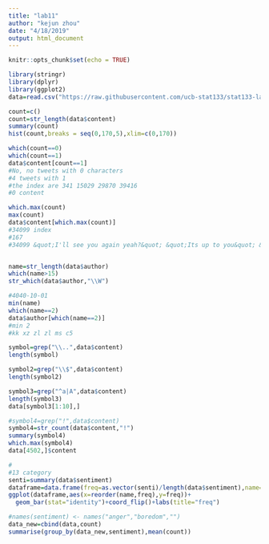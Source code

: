 ```yaml
---
title: "lab11"
author: "kejun zhou"
date: "4/18/2019"
output: html_document
---
```


```r
knitr::opts_chunk$set(echo = TRUE)
```


```r
library(stringr)
library(dplyr)
library(ggplot2)
data=read.csv("https://raw.githubusercontent.com/ucb-stat133/stat133-labs/master/data/text-emotion.csv",header=TRUE,sep=",")

count=c()
count=str_length(data$content)
summary(count)
hist(count,breaks = seq(0,170,5),xlim=c(0,170))

which(count==0)
which(count==1)
data$content[count==1]
#No, no tweets with 0 characters
#4 tweets with 1
#the index are 341 15029 29870 39416
#0 content

which.max(count)
max(count)
data$content[which.max(count)]
#34099 index
#167
#34099 &quot;I'll see you again yeah?&quot; &quot;Its up to you&quot; &quot;I guarantee you will, i dont want to wait to long not seeing you&quot; fuckin fruit basket! Hahaha


name=str_length(data$author)
which(name>15)
str_which(data$author,"\\W")

#4040-10-01
min(name)
which(name==2)
data$author[which(name==2)]
#min 2
#kk xz zl zl ms c5

symbol=grep("\\..",data$content)
length(symbol)

symbol2=grep("\\$",data$content)
length(symbol2)

symbol3=grep("^a|A",data$content)
length(symbol3)
data[symbol3[1:10],]

#symbol4=grep("!",data$content)
symbol4=str_count(data$content,"!")
summary(symbol4)
which.max(symbol4)
data[4502,]$content

#
#13 category
senti=summary(data$sentiment)
dataframe=data.frame(freq=as.vector(senti)/length(data$sentiment),name=names(senti))
ggplot(dataframe,aes(x=reorder(name,freq),y=freq))+
  geom_bar(stat="identity")+coord_flip()+labs(title="freq")

#names(sentiment) <- names("anger","boredom","")
data_new=cbind(data,count)
summarise(group_by(data_new,sentiment),mean(count))


```

